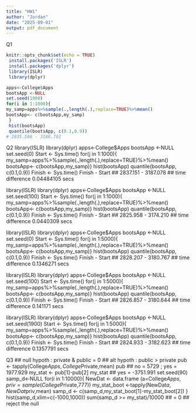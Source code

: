 ```yaml
---
title: "HW1"
author: "Jordan"
date: "2025-09-01"
output: pdf_document
---
```


Q1
```r
knitr::opts_chunk$set(echo = TRUE)
 install.packages('ISLR')
 install.packages('dplyr')
 library(ISLR)
 library(dplyr)

apps<-College$Apps
bootsApp <-NULL
set.seed(1900)
for(i in 1:1000){
my_samp=apps%>%sample(.,length(.),replace=TRUE)%>%mean()
bootsApp<- c(bootsApp,my_samp)
 }
 hist(bootsApp)
 quantile(bootsApp, c(0.1,0.9))
# 2835.596 - 3186.701
```

 
 Q2
 library(ISLR)
 library(dplyr)
apps<-College$Apps
bootsApp <-NULL
set.seed(0)
Start <- Sys.time()
for(j in 1:1000){
my_samp=apps%>%sample(.,length(.),replace=TRUE)%>%mean()
bootsApp<- c(bootsApp,my_samp)}
 hist(bootsApp)
 quantile(bootsApp, c(0.1,0.9))
 Finish <- Sys.time()
 Finish - Start
 ## 2837.151 - 3187.078
 ## time difference 0.04484105 secs
 
 
 library(ISLR)
 library(dplyr)
apps<-College$Apps
bootsApp <-NULL
set.seed(100)
Start <- Sys.time()
for(j in 1:1000){
my_samp=apps%>%sample(.,length(.),replace=TRUE)%>%mean()
bootsApp<- c(bootsApp,my_samp)}
 hist(bootsApp)
 quantile(bootsApp, c(0.1,0.9))
 Finish <- Sys.time()
 Finish - Start
 ## 2825.958 - 3174.210
 ## time difference 0.0440309 secs
 
  library(ISLR)
 library(dplyr)
apps<-College$Apps
bootsApp <-NULL
set.seed(0)
Start <- Sys.time()
for(j in 1:5000){
my_samp=apps%>%sample(.,length(.),replace=TRUE)%>%mean()
bootsApp<- c(bootsApp,my_samp)}
 hist(bootsApp)
 quantile(bootsApp, c(0.1,0.9))
 Finish <- Sys.time()
 Finish - Start
 ## 2828.207 - 3180.767
  ## time difference 0.1346271 secs
  
   library(ISLR)
 library(dplyr)
apps<-College$Apps
bootsApp <-NULL
set.seed(100)
Start <- Sys.time()
for(j in 1:5000){
my_samp=apps%>%sample(.,length(.),replace=TRUE)%>%mean()
bootsApp<- c(bootsApp,my_samp)}
 hist(bootsApp)
 quantile(bootsApp, c(0.1,0.9))
 Finish <- Sys.time()
 Finish - Start
 ## 2826.857 - 3180.644
 ## time difference 0.141171 secs

 library(ISLR)
 library(dplyr)
apps<-College$Apps
bootsApp <-NULL
set.seed(1900)
Start <- Sys.time()
for(j in 1:5000){
my_samp=apps%>%sample(.,length(.),replace=TRUE)%>%mean()
bootsApp<- c(bootsApp,my_samp)}
 hist(bootsApp)
 quantile(bootsApp, c(0.1,0.9))
 Finish <- Sys.time()
 Finish - Start
 ## 2824.933 - 3182.623
  ## time difference 0.1357791 secs





Q3
## null hypoth : private & public = 0
## alt hypoth : public > private
pub <- tapply(College$Apps,College$Private,mean)
pub
## no = 5729 ; yes = 1977.929
my_stat <- pub[1]-pub[2]
my_stat
## yes = -3751.991
set.seed(90)
samp_d<-NULL
for(i in 1:10000){
NewDat <- data.frame (a=College$Apps, priv=sample(College$Private,777))
my_stat_boot <-tapply(NewDat$a,NewDat$priv,mean)
samp_d <- c(samp_d,my_stat_boot[1]-my_stat_boot[2])
}
hist(samp_d,xlim=c(-1000,1000))
sum(samp_d >= my_stat)/10000
## = 0
## reject the null


